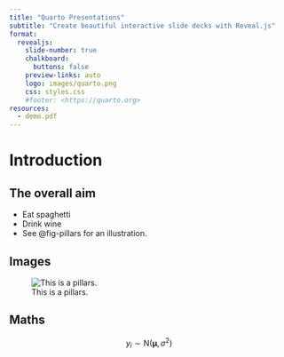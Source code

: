 ```yaml
---
title: "Quarto Presentations"
subtitle: "Create beautiful interactive slide decks with Reveal.js"
format:
  revealjs: 
    slide-number: true
    chalkboard: 
      buttons: false
    preview-links: auto
    logo: images/quarto.png
    css: styles.css
    #footer: <https://quarto.org>
resources:
  - demo.pdf
---
```


# Introduction

## The overall aim

::: {.incremental}

- Eat spaghetti
- Drink wine
- See @fig-pillars for an illustration.

:::

## Images

![This is a pillars.](imgs/pillars.png){#fig-pillars}

## Maths

$$
y_i \sim \text{N}\left( \boldsymbol{\mu}, \sigma^2 \right)
$$


